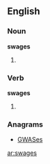 ==English==

===Noun===
'''swages'''

# {{plural of|[[swage]]}}

===Verb===
'''swages'''

# {{third-person singular of|[[swage]]}}

===Anagrams===
* [[GWASes#English|GWASes]]

[[ar:swages]]